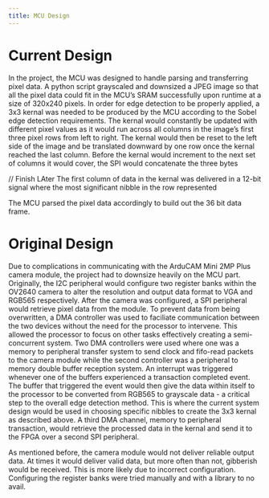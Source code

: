 ```yaml
---
title: MCU Design
---
```


# Current Design

In the project, the MCU was designed to handle parsing and transferring pixel data. A python script grayscaled and downsized a JPEG image so that all the pixel data could fit in the MCU's SRAM successfully upon runtime at a size of 320x240 pixels. In order for edge detection to be properly applied, a 3x3 kernal was needed to be produced by the MCU according to the Sobel edge detection requirements. The kernal would constantly be updated with different pixel values as it would run across all columns in the image's first three pixel rows from left to right. The kernal would then be reset to the left side of the image and be translated downward by one row once the kernal reached the last column. Before the kernal would increment to the next set of columns it would cover, the SPI would concatenate the three bytes

// Finish LAter
The first column of data in the kernal was delivered in a 12-bit signal where the most significant nibble in the row represented 


The MCU parsed the pixel data accordingly to build out the 36 bit data frame. 

# Original Design

Due to complications in communicating with the ArduCAM Mini 2MP Plus camera module, the project had to downsize heavily on the MCU part. Originally, the I2C peripheral would configure two register banks within the OV2640 camera to alter the resolution and output data format to VGA and RGB565 respectively. After the camera was configured, a SPI peripheral would retrieve pixel data from the module. To prevent data from being overwritten, a DMA controller was used to faciliate communication between the two devices without the need for the processor to intervene. This allowed the processor to focus on other tasks effectively creating a semi-concurrent system. Two DMA controllers were used where one was a memory to peripheral transfer system to send clock and fifo-read packets to the camera module while the second controller was a peripheral to memory double buffer reception system. An interrupt was triggered whenever one of the buffers experienced a transaction completed event. The buffer that triggered the event would then give the data within itself to the processor to be converted from RGB565 to grayscale data - a critical step to the overall edge detection method. This is where the current system design would be used in choosing specific nibbles to create the 3x3 kernal as described above. A third DMA channel, memory to peripheral transaction, would retrieve the processed data in the kernal and send it to the FPGA over a second SPI peripheral. 

As mentioned before, the camera module would not deliver reliable output data. At times it would deliver valid data, but more often than not, gibberish would be received. This is more likely due to incorrect configuration. Configuring the register banks were tried manually and with a library to no avail. 